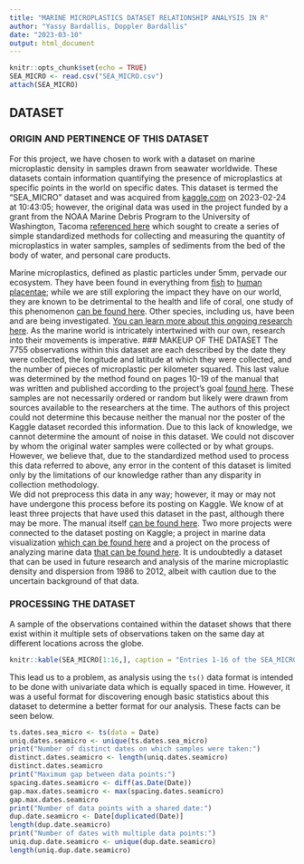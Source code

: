 ```yaml
---
title: "MARINE MICROPLASTICS DATASET RELATIONSHIP ANALYSIS IN R"
author: "Yassy Bardallis, Doppler Bardallis"
date: "2023-03-10"
output: html_document
---
```


```r
knitr::opts_chunk$set(echo = TRUE)
SEA_MICRO <- read.csv("SEA_MICRO.csv")
attach(SEA_MICRO)
```

## DATASET

### ORIGIN AND PERTINENCE OF THIS DATASET

For this project, we have chosen to work with a dataset on marine microplastic density in samples drawn from seawater worldwide. These datasets contain information quantifying the presence of microplastics at specific points in the world on specific dates. This dataset is termed the "SEA_MICRO" dataset and was acquired from [kaggle.com](https://www.kaggle.com/datasets/brsdincer/marine-microplastic-on-world-density-noaa) on 2023-02-24 at 10:43:05; however, the original data was used in the project funded by a grant from the NOAA Marine Debris Program to the University of Washington, Tacoma [referenced here](https://marinedebris.noaa.gov/technical-memorandum/laboratory-methods-analysis-microplastics-marine-environment) which sought to create a series of simple standardized methods for collecting and measuring the quantity of microplastics in water samples, samples of sediments from the bed of the body of water, and personal care products.

Marine microplastics, defined as plastic particles under 5mm, pervade our ecosystem. They have been found in everything from [fish](https://www.mdpi.com/2673-8929/1/1/12) to [human placentae](https://ehp.niehs.nih.gov/doi/10.1289/EHP10873); while we are still exploring the impact they have on our world, they are known to be detrimental to the health and life of coral, one study of this phenomenon [can be found here](https://www.nature.com/articles/s42003-021-01961-1). Other species, including us, have been and are being investigated. [You can learn more about this ongoing research here](http://libproxy.uoregon.edu/login?url=https://search.ebscohost.com/login.aspx?direct=true&db=aph&AN=147699782&login.asp&site=ehost-live&scope=site). As the marine world is intricately intertwined with our own, research into their movements is imperative. \### MAKEUP OF THE DATASET The 7755 observations within this dataset are each described by the date they were collected, the longitude and latitude at which they were collected, and the number of pieces of microplastic per kilometer squared. This last value was determined by the method found on pages 10-19 of the manual that was written and published according to the project's goal [found here](https://repository.library.noaa.gov/view/noaa/10296). These samples are not necessarily ordered or random but likely were drawn from sources available to the researchers at the time. The authors of this project could not determine this because neither the manual nor the poster of the Kaggle dataset recorded this information. Due to this lack of knowledge, we cannot determine the amount of noise in this dataset. We could not discover by whom the original water samples were collected or by what groups. However, we believe that, due to the standardized method used to process this data referred to above, any error in the content of this dataset is limited only by the limitations of our knowledge rather than any disparity in collection methodology.\
We did not preprocess this data in any way; however, it may or may not have undergone this process before its posting on Kaggle. We know of at least three projects that have used this dataset in the past, although there may be more. The manual itself [can be found here](https://repository.library.noaa.gov/view/noaa/10296). Two more projects were connected to the dataset posting on Kaggle; a project in marine data visualization [which can be found here](https://www.kaggle.com/code/virajkadam/marine-plastic-visualization) and a project on the process of analyzing marine data [that can be found here](https://www.kaggle.com/code/brsdincer/marine-micro-plastic-analysis-process). It is undoubtedly a dataset that can be used in future research and analysis of the marine microplastic density and dispersion from 1986 to 2012, albeit with caution due to the uncertain background of that data.

###  PROCESSING THE DATASET

A sample of the observations contained within the dataset shows that there exist within it multiple sets of observations taken on the same day at different locations across the globe.

```r
knitr::kable(SEA_MICRO[1:16,], caption = "Entries 1-16 of the SEA_MICRO Dataset")
```

This lead us to a problem, as analysis using the `ts()` data format is intended to be done with univariate data which is equally spaced in time. However, it was a useful format for discovering enough basic statistics about this dataset to determine a better format for our analysis. These facts can be seen below.

```r
ts.dates.sea_micro <- ts(data = Date)
uniq.dates.seamicro <- unique(ts.dates.sea_micro)
print("Number of distinct dates on which samples were taken:")
distinct.dates.seamicro <- length(uniq.dates.seamicro)
distinct.dates.seamicro
print("Maximum gap between data points:")
spacing.dates.seamicro <- diff(as.Date(Date))
gap.max.dates.seamicro <- max(spacing.dates.seamicro)
gap.max.dates.seamicro
print("Number of data points with a shared date:")
dup.date.seamicro <- Date[duplicated(Date)]
length(dup.date.seamicro)
print("Number of dates with multiple data points:")
uniq.dup.date.seamicro <- unique(dup.date.seamicro)
length(uniq.dup.date.seamicro)
```
